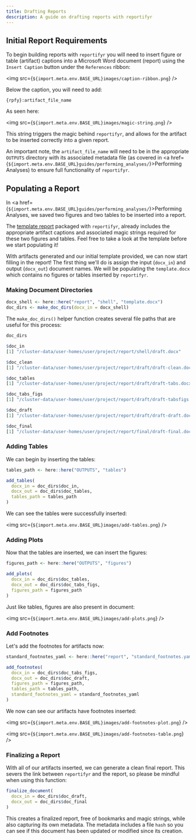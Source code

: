 ```yaml
---
title: Drafting Reports
description: A guide on drafting reports with reportifyr
---
```


## Initial Report Requirements

To begin building reports with `reportifyr` you will need to insert figure or 
table (artifact) captions into a Microsoft Word document (report) using the `Insert Caption` 
button under the `References` ribbon:

<img src={`${import.meta.env.BASE_URL}images/caption-ribbon.png`} />

Below the caption, you will need to add:

`{rpfy}:artifact_file_name`

As seen here:

<img src={`${import.meta.env.BASE_URL}images/magic-string.png`} />

This string triggers the magic behind `reportifyr`, and allows for the artifact 
to be inserted correctly into a given report. 

An important note, the `artifact_file_name` will need to be in the appropriate 
`OUTPUTS` directory with its associated metadata file (as covered in
<a href={`${import.meta.env.BASE_URL}guides/performing_analyses/`}>Performing Analyses</a>) 
to ensure full functionality of `reportifyr`.

## Populating a Report

In <a href={`${import.meta.env.BASE_URL}guides/performing_analyses/`}>Performing Analyses</a>, 
we saved two figures and two tables to be inserted into a report. 

The [template report](https://github.com/A2-ai/reportifyr/blob/v0.2.6/inst/extdata/template.docx) 
packaged with `reportifyr`, already includes the appropriate artifact captions 
and associated magic strings required for these two figures and tables. Feel free 
to take a look at the template before we start populating it!

With artifacts generated and our initial template provided, we can now start 
filling in the report! The first thing we'll do is assign the input (`docx_in`) 
and output (`docx_out`) document names. We will be populating the `template.docx` 
which contains no figures or tables inserted by `reportifyr`. 

### Making Document Directories

```r
docx_shell <- here::here("report", "shell", "template.docx")
doc_dirs <- make_doc_dirs(docx_in = docx_shell)
```

The `make_doc_dirs()` helper function creates several file paths that are useful 
for this process:

```r
doc_dirs

$doc_in
[1] "/cluster-data/user-homes/user/project/report/shell/draft.docx"

$doc_clean
[1] "/cluster-data/user-homes/user/project/report/draft/draft-clean.docx"

$doc_tables
[1] "/cluster-data/user-homes/user/project/report/draft/draft-tabs.docx"

$doc_tabs_figs
[1] "/cluster-data/user-homes/user/project/report/draft/draft-tabsfigs.docx"

$doc_draft
[1] "/cluster-data/user-homes/user/project/report/draft/draft-draft.docx"

$doc_final
[1] "/cluster-data/user-homes/user/project/report/final/draft-final.docx"
```

### Adding Tables

We can begin by inserting the tables:

```r
tables_path <- here::here("OUTPUTS", "tables")

add_tables(
  docx_in = doc_dirs$doc_in,
  docx_out = doc_dirs$doc_tables,
  tables_path = tables_path
)
```

We can see the tables were successfully inserted:

<img src={`${import.meta.env.BASE_URL}images/add-tables.png`} />

### Adding Plots

Now that the tables are inserted, we can insert the figures:

```r
figures_path <- here::here("OUTPUTS", "figures")

add_plots(
  docx_in = doc_dirs$doc_tables,
  docx_out = doc_dirs$doc_tabs_figs,
  figures_path = figures_path
)
```

Just like tables, figures are also present in document:

<img src={`${import.meta.env.BASE_URL}images/add-plots.png`} />

### Add Footnotes

Let's add the footnotes for artifacts now:

```r
standard_footnotes_yaml <- here::here("report", "standard_footnotes.yaml")

add_footnotes(
  docx_in = doc_dirs$doc_tabs_figs,
  docx_out = doc_dirs$doc_draft,
  figures_path = figures_path,
  tables_path = tables_path,
  standard_footnotes_yaml = standard_footnotes_yaml
)
```

We now can see our artifacts have footnotes inserted:

<img src={`${import.meta.env.BASE_URL}images/add-footnotes-plot.png`} />

<img src={`${import.meta.env.BASE_URL}images/add-footnotes-table.png`} />

### Finalizing a Report

With all of our artifacts inserted, we can generate a clean final report. This 
severs the link between `reportifyr` and the report, so please be mindful when 
using this function:

```r
finalize_document(
  docx_in = doc_dirs$doc_draft,
  docx_out = doc_dirs$doc_final
)
```

This creates a finalized report, free of bookmarks and magic strings, while also 
capturing its own metadata. The metadata includes a file `hash` so you can see if 
this document has been updated or modified since its creation.
